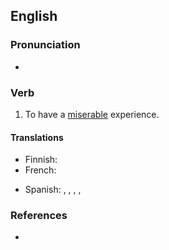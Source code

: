 ==English==

===Pronunciation===
* {{audio|en|en-au-go through hell.ogg|Audio (AU)}}

===Verb===
{{en-verb|go<goes,,went,gone> through hell}}

# {{lb|en|idiomatic}} To have a [[miserable]] experience.

====Translations====
{{trans-top}}
* Finnish: {{t|fi|[[mennä]] [[läpi helvetin]]}}
* French: {{t+|fr|en voir de toutes les couleurs}}
{{trans-mid}}
* Spanish: {{t+|es|pasar las de Caín}}, {{t|es|pasar carros y carretas}}, {{t+|es|pasarlas negras}}, {{t|es|pasarlas canutas}} {{qualifier|euphemistic}}, {{t|es|sufrir lo indecible}}
{{trans-bottom}}

===References===
* {{R:OneLook}}